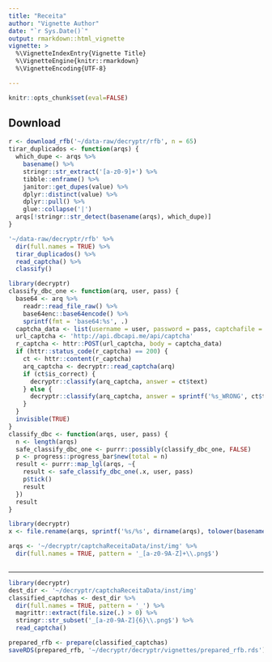 ```yaml
---
title: "Receita"
author: "Vignette Author"
date: "`r Sys.Date()`"
output: rmarkdown::html_vignette
vignette: >
  %\VignetteIndexEntry{Vignette Title}
  %\VignetteEngine{knitr::rmarkdown}
  %\VignetteEncoding{UTF-8}

---
```


```r
knitr::opts_chunk$set(eval=FALSE)
```

## Download

```r
r <- download_rfb('~/data-raw/decryptr/rfb', n = 65)
tirar_duplicados <- function(arqs) {
  which_dupe <- arqs %>% 
    basename() %>% 
    stringr::str_extract('[a-z0-9]+') %>% 
    tibble::enframe() %>% 
    janitor::get_dupes(value) %>% 
    dplyr::distinct(value) %>% 
    dplyr::pull() %>% 
    glue::collapse('|')
  arqs[!stringr::str_detect(basename(arqs), which_dupe)]
}

'~/data-raw/decryptr/rfb' %>% 
  dir(full.names = TRUE) %>% 
  tirar_duplicados() %>% 
  read_captcha() %>% 
  classify()
```


```r
library(decryptr)
classify_dbc_one <- function(arq, user, pass) {
  base64 <- arq %>% 
    readr::read_file_raw() %>% 
    base64enc::base64encode() %>% 
    sprintf(fmt = 'base64:%s', .)
  captcha_data <- list(username = user, password = pass, captchafile = base64)
  url_captcha <- 'http://api.dbcapi.me/api/captcha'
  r_captcha <- httr::POST(url_captcha, body = captcha_data)
  if (httr::status_code(r_captcha) == 200) {
    ct <- httr::content(r_captcha)
    arq_captcha <- decryptr::read_captcha(arq)
    if (ct$is_correct) {
      decryptr::classify(arq_captcha, answer = ct$text)
    } else {
      decryptr::classify(arq_captcha, answer = sprintf('%s_WRONG', ct$text))
    }
  }
  invisible(TRUE)
}
classify_dbc <- function(arqs, user, pass) {
  n <- length(arqs)
  safe_classify_dbc_one <- purrr::possibly(classify_dbc_one, FALSE)
  p <- progress::progress_bar$new(total = n)
  result <- purrr::map_lgl(arqs, ~{
    result <- safe_classify_dbc_one(.x, user, pass)
    p$tick()
    result
  })
  result
}
```

```r
library(decryptr)
x <- file.rename(arqs, sprintf('%s/%s', dirname(arqs), tolower(basename(arqs))))

arqs <- '~/decryptr/captchaReceitaData/inst/img' %>% 
  dir(full.names = TRUE, pattern = '_[a-z0-9A-Z]+\\.png$')



```

----------------------------------------------------------------------

```r
library(decryptr)
dest_dir <- '~/decryptr/captchaReceitaData/inst/img'
classified_captchas <- dest_dir %>% 
  dir(full.names = TRUE, pattern = '_') %>% 
  magrittr::extract(file.size(.) > 0) %>% 
  stringr::str_subset('_[a-z0-9A-Z]{6}\\.png$') %>% 
  read_captcha()

prepared_rfb <- prepare(classified_captchas)
saveRDS(prepared_rfb, '~/decryptr/decryptr/vignettes/prepared_rfb.rds')
```





